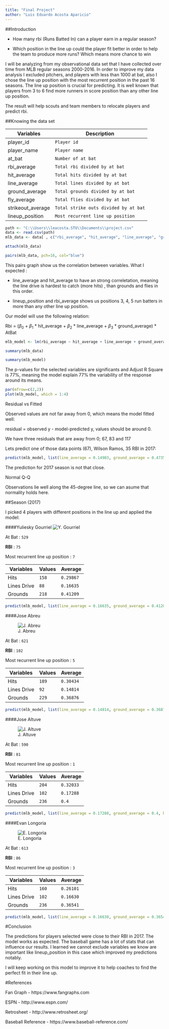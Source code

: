 ```yaml
---
title: "Final Project"
author: "Luis Eduardo Acosta Aparicio"
---
```


##Introduction

- How many rbi (Runs Batted In) can a player earn in a regular season?

- Which position in the line up could the player fit better in order to help the team to produce more runs? Which means more chance to win

I will be analyzing from my observational data set that I have collected over time from MLB regular seasons 2000-2016. In order to improve my data analysis I excluded pitchers, and players with less than 1000 at bat, also I chose the line up position with the most recurrent position in the past 16 seasons. The line up position is crucial for predicting. It is well known that players from 3 to 6 find more runners in score position than any other line up position.

The result will help scouts and team members to relocate players and predict rbi.

##Knowing the data set

Variables | Description
--- | --- 
player_id | `Player id`
player_name | `Player name`
at_bat | `Number of at bat`
rbi_average | `Total rbi divided by at bat`
hit_average | `Total hits divided by at bat`
line_average | `Total lines divided by at bat`
ground_average | `Total grounds divided by at bat`
fly_average | `Total flies divided by at bat`
strikeout_average | `Total strike outs divided by at bat`
lineup_position | `Most recurrent line up position`

```r
path <- "C:\\Users\\leacosta.STU\\Documents\\project.csv"
data <- read.csv(path)
mlb_data <- data[ , c("rbi_average", "hit_average", "line_average", "ground_average", "lineup_position")]
```


```r
attach(mlb_data)
```


```r
pairs(mlb_data, pch=16, col="blue")
```
This pairs graph show us the correlation between variables. What I expected : 

- line_average and hit_average to have an strong correletation, meaning the line drive is hardest to catch (more hits) , than grounds and flies in this order.

- lineup_position and rbi_average shows us positions 3, 4, 5 run batters in more than any other line up position.


 Our model will use the following relation:
 
Rbi = ($\beta_0$ + $\beta_1$ * hit_average + $\beta_2$ * line_average + $\beta_3$ * ground_average) * AtBat

```r
mlb_model <- lm(rbi_average ~ hit_average + line_average + ground_average + format(lineup_position), data = mlb_data)
```

```r
summary(mlb_data)
```

```r
summary(mlb_model)
```
The p-values for the selected variables are significants and Adjust R Square is 77%, meaning the model explain 77% the variability of the response around its means.

```r
par(mfrow=c(2,2))
plot(mlb_model, which = 1:4)
```

Residual vs Fitted

Observed values are not far away from 0, which means the model fitted well:

residual = observed y - model-predicted y, values should be around 0.

We have three residuals that are away from 0; 67, 83 and 117

Lets predict one of those data points (67), Wilson Ramos, 35 RBI in 2017:

```r
predict(mlb_model, list(line_average = 0.14903, ground_average = 0.4735, hit_average = 0.25961, lineup_position = 7)) * 280
```

The prediction for 2017 season is not that close.

Normal Q-Q

Observations lie well along the 45-degree line, so we can asume that normality holds here.

##Season (2017)

I picked 4 players with different positions in the line up and applied the model:

####Yuliesky Gourriel
![Y. Gourriel](http://a.espncdn.com/combiner/i?img=/i/headshots/mlb/players/full/36006.png&w=350&h=254 "Y. Gourriel")

At Bat : `529`

**RBI** : `75`

Most recurrent line up position : `7`

Variables | Values | Average
--- | --- | ---
Hits | `158` | `0.29867`
Lines Drive | `88` | `0.16635`
Grounds | `218` | `0.41209`

```r
predict(mlb_model, list(line_average = 0.16635, ground_average = 0.41209, hit_average = 0.29867, lineup_position = 7)) * 529
```

####Jose Abreu

![J. Abreu](http://a.espncdn.com/combiner/i?img=/i/headshots/mlb/players/full/33095.png&w=350&h=254 "J. Abreu")

At Bat : `621`

**RBI** : `102`

Most recurrent line up position : `5`

Variables | Values | Average
--- | --- | ---
Hits | `189` | `0.30434`
Lines Drive | `92` | `0.14814`
Grounds | `229` | `0.36876`

```r
predict(mlb_model, list(line_average = 0.14814, ground_average = 0.36876, hit_average = 0.30434, lineup_position = 5)) * 621

```

####Jose Altuve

![J. Altuve](http://a.espncdn.com/combiner/i?img=/i/headshots/mlb/players/full/31662.png&w=350&h=254 "J. Altuve")

At Bat : `590`

**RBI** : `81`

Most recurrent line up position : `1`

Variables | Values | Average
--- | --- | ---
Hits | `204` | `0.32033`
Lines Drive | `102` | `0.17288`
Grounds | `236` | `0.4`


```r
predict(mlb_model, list(line_average = 0.17288, ground_average = 0.4, hit_average = 0.32033, lineup_position = 1)) * 590
```
####Evan Longoria

![E. Longoria](http://a.espncdn.com/combiner/i?img=/i/headshots/mlb/players/full/28639.png&w=350&h=254 "E. Longoria")

At Bat : `613`

**RBI** : `86`

Most recurrent line up position : `3`

Variables | Values | Average
--- | --- | ---
Hits | `160` | `0.26101`
Lines Drive | `102` | `0.16630`
Grounds | `236` | `0.36541`

```r
predict(mlb_model, list(line_average = 0.16630, ground_average = 0.36541, hit_average = 0.26101, lineup_position = 3)) * 613
```

#Conclusion

The predictions for players selected were close to their RBI in 2017. The model works as expected. The baseball game has a lot of stats that can influence our results. I learned we cannot exclude variables we know are important like lineup_position in this case which improved my predictions notably.

I will keep working on this model to improve it to help coaches to find the perfect fit in their line up.


#References

Fan Graph - https://www.fangraphs.com

ESPN - http://www.espn.com/

Retrosheet - http://www.retrosheet.org/

Baseball Reference - https://www.baseball-reference.com/
